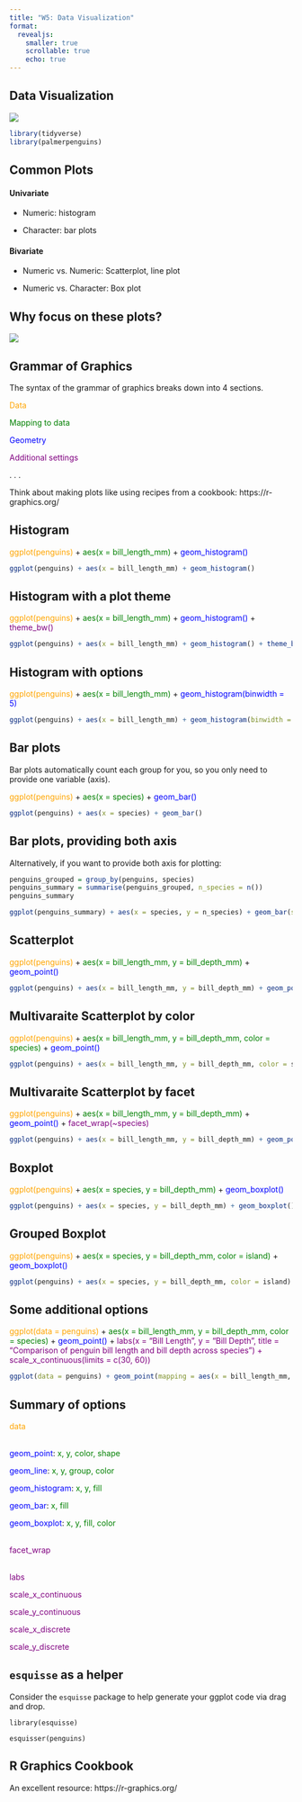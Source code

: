 ```yaml
---
title: "W5: Data Visualization"
format: 
  revealjs:
    smaller: true
    scrollable: true
    echo: true
---
```


## Data Visualization

![](../images/Intro_To_R_2.png)

```r
library(tidyverse)
library(palmerpenguins)
```

## Common Plots

#### Univariate

-   Numeric: histogram

-   Character: bar plots

#### Bivariate

-   Numeric vs. Numeric: Scatterplot, line plot

-   Numeric vs. Character: Box plot

## Why focus on these plots?

![](https://www.oreilly.com/api/v2/epubs/9781466508910/files/image/fig5-1.png)

## Grammar of Graphics

The syntax of the grammar of graphics breaks down into 4 sections.

[Data]{style="color:orange"}

[Mapping to data]{style="color:green"}

[Geometry]{style="color:blue"}

[Additional settings]{style="color:purple"}

. . .

Think about making plots like using recipes from a cookbook: https://r-graphics.org/

## Histogram

[ggplot(penguins)]{style="color:orange"} + [aes(x = bill_length_mm)]{style="color:green"} + [geom_histogram()]{style="color:blue"}

```r
ggplot(penguins) + aes(x = bill_length_mm) + geom_histogram()
```

## Histogram with a plot theme

[ggplot(penguins)]{style="color:orange"} + [aes(x = bill_length_mm)]{style="color:green"} + [geom_histogram()]{style="color:blue"} + [theme_bw()]{style="color:purple"}

```r
ggplot(penguins) + aes(x = bill_length_mm) + geom_histogram() + theme_bw()
```

## Histogram with options

[ggplot(penguins)]{style="color:orange"} + [aes(x = bill_length_mm)]{style="color:green"} + [geom_histogram(binwidth = 5)]{style="color:blue"}

```r
ggplot(penguins) + aes(x = bill_length_mm) + geom_histogram(binwidth = 5) 
```

## Bar plots

Bar plots automatically count each group for you, so you only need to provide one variable (axis).

[ggplot(penguins)]{style="color:orange"} + [aes(x = species)]{style="color:green"} + [geom_bar()]{style="color:blue"}

```r
ggplot(penguins) + aes(x = species) + geom_bar()
```

## Bar plots, providing both axis

Alternatively, if you want to provide both axis for plotting:

```r
penguins_grouped = group_by(penguins, species)
penguins_summary = summarise(penguins_grouped, n_species = n())
penguins_summary
```

```r
ggplot(penguins_summary) + aes(x = species, y = n_species) + geom_bar(stat = "identity")
```

## Scatterplot

[ggplot(penguins)]{style="color:orange"} + [aes(x = bill_length_mm, y = bill_depth_mm)]{style="color:green"} + [geom_point()]{style="color:blue"}

```r
ggplot(penguins) + aes(x = bill_length_mm, y = bill_depth_mm) + geom_point()
```

## Multivaraite Scatterplot by color

[ggplot(penguins)]{style="color:orange"} + [aes(x = bill_length_mm, y = bill_depth_mm, color = species)]{style="color:green"} + [geom_point()]{style="color:blue"}

```r
ggplot(penguins) + aes(x = bill_length_mm, y = bill_depth_mm, color = species) + geom_point()
```

## Multivaraite Scatterplot by facet

[ggplot(penguins)]{style="color:orange"} + [aes(x = bill_length_mm, y = bill_depth_mm)]{style="color:green"} + [geom_point()]{style="color:blue"} + [facet_wrap(\~species)]{style="color:purple"}

```r
ggplot(penguins) + aes(x = bill_length_mm, y = bill_depth_mm) + geom_point() + facet_wrap(~species)
```

## Boxplot

[ggplot(penguins)]{style="color:orange"} + [aes(x = species, y = bill_depth_mm)]{style="color:green"} + [geom_boxplot()]{style="color:blue"}

```r
ggplot(penguins) + aes(x = species, y = bill_depth_mm) + geom_boxplot()
```

## Grouped Boxplot

[ggplot(penguins)]{style="color:orange"} + [aes(x = species, y = bill_depth_mm, color = island)]{style="color:green"} + [geom_boxplot()]{style="color:blue"}

```r
ggplot(penguins) + aes(x = species, y = bill_depth_mm, color = island) + geom_boxplot()
```

## Some additional options

[ggplot(data = penguins)]{style="color:orange"} + [aes(x = bill_length_mm, y = bill_depth_mm, color = species)]{style="color:green"} + [geom_point()]{style="color:blue"} + [labs(x = "Bill Length", y = "Bill Depth", title = "Comparison of penguin bill length and bill depth across species") + scale_x_continuous(limits = c(30, 60))]{style="color:purple"}

```r
ggplot(data = penguins) + geom_point(mapping = aes(x = bill_length_mm, y = bill_depth_mm, color = species)) + labs(x = "Bill Length", y = "Bill Depth", title = "Comparison of penguin bill length and bill depth across species") + scale_x_continuous(limits = c(30, 60))
```

## Summary of options

[data]{style="color:orange"}

\
[geom_point]{style="color:blue"}: [x, y, color, shape]{style="color:green"}

[geom_line]{style="color:blue"}: [x, y, group, color]{style="color:green"}

[geom_histogram]{style="color:blue"}: [x, y, fill]{style="color:green"}

[geom_bar]{style="color:blue"}: [x, fill]{style="color:green"}

[geom_boxplot]{style="color:blue"}: [x, y, fill, color]{style="color:green"}

\
[facet_wrap]{style="color:purple"}

\
[labs]{style="color:purple"}

[scale_x_continuous]{style="color:purple"}

[scale_y_continuous]{style="color:purple"}

[scale_x_discrete]{style="color:purple"}

[scale_y_discrete]{style="color:purple"}

## `esquisse` as a helper

Consider the `esquisse` package to help generate your ggplot code via drag and drop.

```         
library(esquisse)

esquisser(penguins)
```

## R Graphics Cookbook

An excellent resource: https://r-graphics.org/
